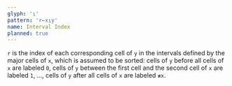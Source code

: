 ```yaml
---
glyph: '⍸'
pattern: 'r←x⍸y'
name: Interval Index
planned: true
---
```


`r` is the index of each corresponding cell of `y` in the intervals defined by the major cells of `x`, which is assumed to be sorted: cells of `y` before all cells of `x` are labeled `0`, cells of `y` between the first cell and the second cell of `x` are labeled `1`, ..., cells of `y` after all cells of `x` are labeled `≢x`.